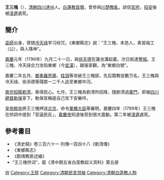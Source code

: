 {{No footnotes|time=2018-08-25T17:42:03+00:00}} 
'''王三槐'''（{{bd|？||1800年|catIdx=W王}}），[[清朝|清朝]][[四川|四川]][[達州|達州]]人。[[白蓮教|白蓮教]][[首領|首領]]，曾參與[[川楚教亂|川楚教亂]]。誤信[[官府|官府]]，[[招安|招安]]後被[[凌遲|凌遲]]處死。

==簡介==
[[巫師|巫師]]出身，曾随[[冷天祿|冷天祿]]学习经咒，《東鄉縣志》說：“王三槐，本邑人，素習端工（公），與人降神”。

[[嘉慶|嘉慶]]元年（1796年）九月二十一日，與[[徐天德|徐天德]]在蓮池溝起義，次日抵達[[豐城|豐城]]。王三槐、冷天祿合力攻陷東鄉（今[[宣漢|宣漢]]），踞張家觀，為“東鄉白號”。

嘉慶二年五月，[[鄉勇|鄉勇]][[羅思舉|羅思舉]]、[[桂涵|桂涵]]等攻破王三槐部，先后斃教徒數万名，王三槐與冷天祿、徐添德等殘眾一二千人逃至東鄉中河。

[[南充|南充]][[知縣|知縣]][[劉清|劉清]]，素得民心。七月，王三槐為劉清所招降，隨劉清過[[軍門|軍門]]，即被[[四川總督|四川總督]][[勒保|勒保]]拿下。勒保宣稱是自己攻下安樂坪。

[[皇帝|皇帝]][[敕命|敕命]]將王三槐押送[[北京|北京]]，命令[[軍機大臣|軍機大臣]]等審問，嘉慶四年（1799年）王三槐在供詞中提到「官逼民反」，[[嘉慶帝|嘉慶帝]]知道後受到很大震動。第二年被[[凌遲|凌遲]]處死。

==參考書目==
* 《清史稿》卷三百六十一 列傳一百四十八《劉清傳》
* 《東鄉縣志》
* 《勘靖教匪述编》
*  “王三槐供词”，载《清中期五省白莲教起义资料》第五册

{{中國民變起事領袖}}

[[Category:清朝軍事人物|W]]
[[Category:王姓|Category:王姓]]
[[Category:清朝民变领袖|Category:清朝民变领袖]]
[[Category:清朝白莲教人物|Category:清朝白莲教人物]]
